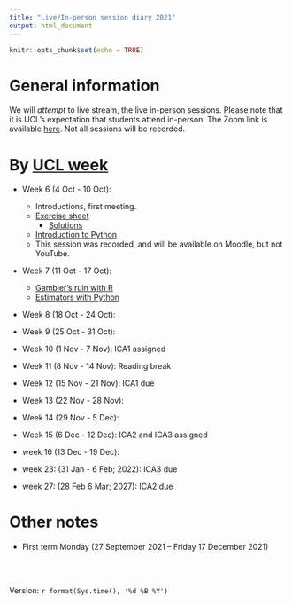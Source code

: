 ```yaml
---
title: "Live/In-person session diary 2021"
output: html_document
---
```


```r
knitr::opts_chunk$set(echo = TRUE)
```

# General information

We will *attempt* to live stream, the live in-person sessions.  Please note that it is UCL's expectation that students attend in-person.  The Zoom link is available [here](https://ucl.zoom.us/my/terrysoo).  Not all sessions will be recorded.


# By [UCL week](https://www.ucl.ac.uk/estates/sites/estates/files/cal_term_times_2021_2022.pdf)

* Week 6 (4 Oct - 10 Oct):  
  - Introductions, first meeting.
  - [Exercise sheet](https://tsoo-math.github.io/ucl2/2021-week6.html)
    - [Solutions](https://tsoo-math.github.io/ucl2/class1sol.html)
  - [Introduction to Python](https://nbviewer.jupyter.org/url/tsoo-math.github.io/ucl2/intro-to-python.ipynb/%3Fflush_cache%3Dtrue)
  - This session was recorded, and will be available on Moodle, but not YouTube.
* Week 7 (11 Oct - 17 Oct): 
  - [Gambler's ruin with R](https://tsoo-math.github.io/ucl/gambler.html)
  - [Estimators with Python](https://nbviewer.jupyter.org/url/tsoo-math.github.io/ucl2/ergodic-biased.ipynb/%3Fflush_cache%3Dtrue)
* Week 8 (18 Oct - 24 Oct):  
* Week 9 (25 Oct - 31 Oct):  
* Week 10 (1 Nov - 7 Nov):   ICA1 assigned
* Week 11 (8 Nov - 14 Nov):  Reading break
* Week 12 (15 Nov - 21 Nov): ICA1 due
* Week 13 (22 Nov - 28 Nov):  
* Week 14 (29 Nov - 5 Dec):  
  
* Week 15 (6 Dec - 12 Dec): ICA2 and ICA3 assigned
  
* week 16 (13 Dec - 19 Dec):
  

* week 23: (31 Jan - 6 Feb;  2022):  ICA3 due
* week 27: (28 Feb 6 Mar; 2027):  ICA2 due

# Other notes

* First term Monday (27 September 2021 -- Friday 17 December 2021)



<br>
<br>

 Version:  `r format(Sys.time(), '%d %B %Y')`

<br>
<br>
<br>